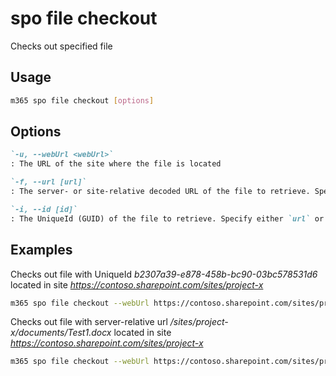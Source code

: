 
# spo file checkout

Checks out specified file

## Usage

```sh
m365 spo file checkout [options]
```

## Options

```md definition-list
`-u, --webUrl <webUrl>`
: The URL of the site where the file is located

`-f, --url [url]`
: The server- or site-relative decoded URL of the file to retrieve. Specify either `url` or `id` but not both

`-i, --id [id]`
: The UniqueId (GUID) of the file to retrieve. Specify either `url` or `id` but not both
```

<Global />

## Examples

Checks out file with UniqueId _b2307a39-e878-458b-bc90-03bc578531d6_ located in site _https://contoso.sharepoint.com/sites/project-x_

```sh
m365 spo file checkout --webUrl https://contoso.sharepoint.com/sites/project-x --id 'b2307a39-e878-458b-bc90-03bc578531d6'
```

Checks out file with server-relative url _/sites/project-x/documents/Test1.docx_ located in site _https://contoso.sharepoint.com/sites/project-x_

```sh
m365 spo file checkout --webUrl https://contoso.sharepoint.com/sites/project-x --url '/sites/project-x/documents/Test1.docx'
```
